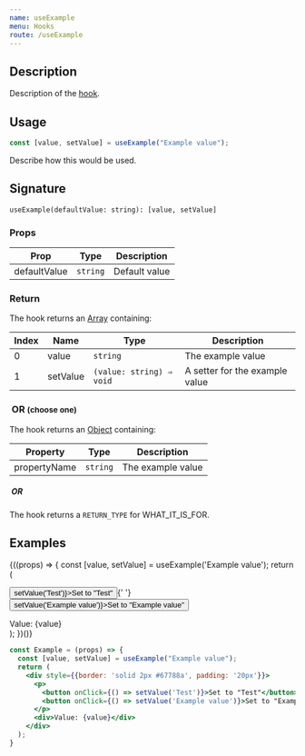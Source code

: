 ```yaml
---
name: useExample
menu: Hooks
route: /useExample
---
```



<GoogleAnalytics trackingId={TRACKING_ID} />

## Description

Description of the [hook](https://reactjs.org/docs/hooks-intro.html).

## Usage

```jsx
const [value, setValue] = useExample("Example value");
```

Describe how this would be used.

## Signature

`useExample(defaultValue: string): [value, setValue]`

### Props

| Prop | Type | Description |
|------|------|-------------|
| defaultValue | `string` | Default value |

### Return

The hook returns an [Array](https://developer.mozilla.org/en-US/docs/Web/JavaScript/Reference/Global_Objects/Array) containing:

| Index | Name | Type | Description |
|-------|------|------|-------------|
| 0 | value | `string` | The example value |
| 1 | setValue | `(value: string) ⇒ void` | A setter for the example value |

<h3 style={{color: "red", background: "yellow"}}>&nbsp;OR <small>(choose one)</small></h3>

The hook returns an [Object](https://developer.mozilla.org/en-US/docs/Web/JavaScript/Reference/Global_Objects/Object) containing:

| Property | Type | Description |
|-------|------|-------------|
| propertyName | `string` | The example value |

<h5 style={{color: "red", background: "yellow"}}>&nbsp;OR</h5>

The hook returns a `RETURN_TYPE` for WHAT_IT_IS_FOR.

## Examples

<div>{((props) => {
  const [value, setValue] = useExample('Example value');
  return (
    <div style={{border: 'solid 2px #67788a', padding: '20px'}}>
      <p>
        <button onClick={() => setValue('Test')}>Set to "Test"</button>{' '}
        <button onClick={() => setValue('Example value')}>Set to "Example value"</button>
      </p>
      <div>Value: {value}</div>
    </div>
  );
})()}</div>

```jsx
const Example = (props) => {
  const [value, setValue] = useExample("Example value");
  return (
    <div style={{border: 'solid 2px #67788a', padding: '20px'}}>
      <p>
        <button onClick={() => setValue('Test')}>Set to "Test"</button>{' '}
        <button onClick={() => setValue('Example value')}>Set to "Example value"</button>
      </p>
      <div>Value: {value}</div>
    </div>
  );
}
```
